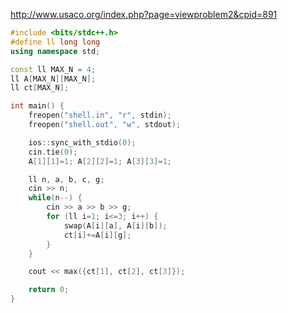 http://www.usaco.org/index.php?page=viewproblem2&cpid=891

```cpp
#include <bits/stdc++.h>
#define ll long long
using namespace std;

const ll MAX_N = 4;
ll A[MAX_N][MAX_N];
ll ct[MAX_N];

int main() {
    freopen("shell.in", "r", stdin);
    freopen("shell.out", "w", stdout);

    ios::sync_with_stdio(0);
    cin.tie(0);
    A[1][1]=1; A[2][2]=1; A[3][3]=1;

    ll n, a, b, c, g;
    cin >> n;
    while(n--) {
        cin >> a >> b >> g;
        for (ll i=1; i<=3; i++) {
            swap(A[i][a], A[i][b]);
            ct[i]+=A[i][g];
        }
    }

    cout << max({ct[1], ct[2], ct[3]});

    return 0;
}

```
